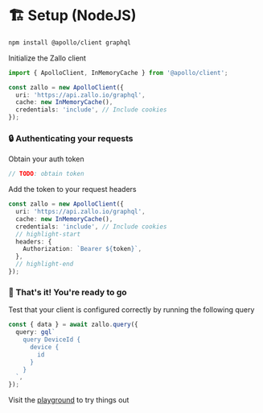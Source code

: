 # 🏗️ Setup (NodeJS)

<!--
**What you'll need**

- A GraphQL client. We recommend [Apollo](https://www.apollographql.com/docs/react/get-started).
-->

```bash npm2yarn
npm install @apollo/client graphql
```

Initialize the Zallo client

```typescript
import { ApolloClient, InMemoryCache } from '@apollo/client';

const zallo = new ApolloClient({
  uri: 'https://api.zallo.io/graphql',
  cache: new InMemoryCache(),
  credentials: 'include', // Include cookies
});
```

### 🔒 Authenticating your requests

Obtain your auth token

```typescript
// TODO: obtain token
```

Add the token to your request headers

```typescript
const zallo = new ApolloClient({
  uri: 'https://api.zallo.io/graphql',
  cache: new InMemoryCache(),
  credentials: 'include', // Include cookies
  // highlight-start
  headers: {
    Authorization: `Bearer ${token}`,
  },
  // highlight-end
});
```

### 🎉 That's it! You're ready to go

Test that your client is configured correctly by running the following query

```typescript
const { data } = await zallo.query({
  query: gql`
    query DeviceId {
      device {
        id
      }
    }
  `,
});
```

Visit the [playground](/playground) to try things out
